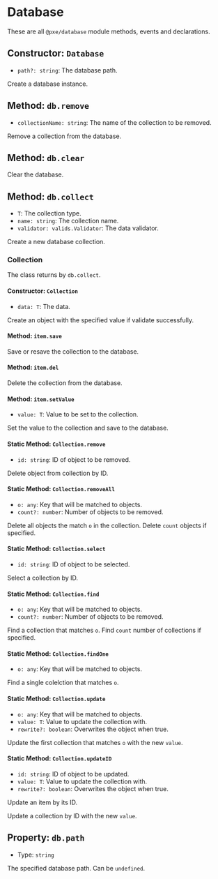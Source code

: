 # Database
These are all `@pxe/database` module methods, events and declarations.

## Constructor: `Database`
- `path?: string`: The database path.

Create a database instance.

## Method: `db.remove`
- `collectionName: string`: The name of the collection to be removed.

Remove a collection from the database.

## Method: `db.clear`
Clear the database.

## Method: `db.collect`
- `T`: The collection type.
- `name: string`: The collection name.
- `validator: valids.Validator`: The data validator.

Create a new database collection.

### Collection

The class returns by `db.collect`.

#### Constructor: `Collection`
- `data: T`: The data.

Create an object with the specified value if validate successfully.

#### Method: `item.save`
Save or resave the collection to the database.

#### Method: `item.del`
Delete the collection from the database.

#### Method: `item.setValue`
- `value: T`: Value to be set to the collection.

Set the value to the collection and save to the database.

#### Static Method: `Collection.remove`
- `id: string`: ID of object to be removed.

Delete object from collection by ID.

#### Static Method: `Collection.removeAll`
- `o: any`: Key that will be matched to objects.
- `count?: number`: Number of objects to be removed.

Delete all objects the match `o` in the collection. Delete `count` objects if specified.

#### Static Method: `Collection.select`
- `id: string`: ID of object to be selected.

Select a collection by ID.

#### Static Method: `Collection.find`
- `o: any`: Key that will be matched to objects.
- `count?: number`: Number of objects to be removed.

Find a collection that matches `o`. Find `count` number of collections if specified.

#### Static Method: `Collection.findOne`
- `o: any`: Key that will be matched to objects.

Find a single colelction that matches `o`.

#### Static Method: `Collection.update`
- `o: any`: Key that will be matched to objects.
- `value: T`: Value to update the collection with.
- `rewrite?: boolean`: Overwrites the object when true.

Update the first collection that matches `o` with the new `value`.

#### Static Method: `Collection.updateID`
- `id: string`: ID of object to be updated.
- `value: T`: Value to update the collection with.
- `rewrite?: boolean`: Overwrites the object when true.

Update an item by its ID.

Update a collection by ID with the new `value`.

## Property: `db.path`
- Type: `string`

The specified database path. Can be `undefined`.